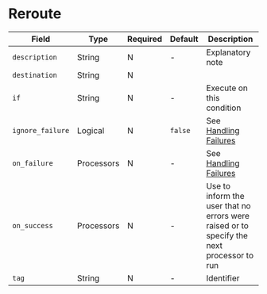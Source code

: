# Reroute

|Field|Type|Required|Default|Description|
|---|---|---|---|---|
|`description`|String|N|-|Explanatory note|
|`destination`|String|N|||
|`if`|String|N|-|Execute on this condition|
|`ignore_failure`|Logical|N|`false`|See [Handling Failures](../handling-failures.mdx)|
|`on_failure`|Processors|N|-|See [Handling Failures](../handling-failures.mdx)|
|`on_success`|Processors|N|-|Use to inform the user that no errors were raised or to specify the next processor to run|
|`tag`|String|N|-|Identifier|
